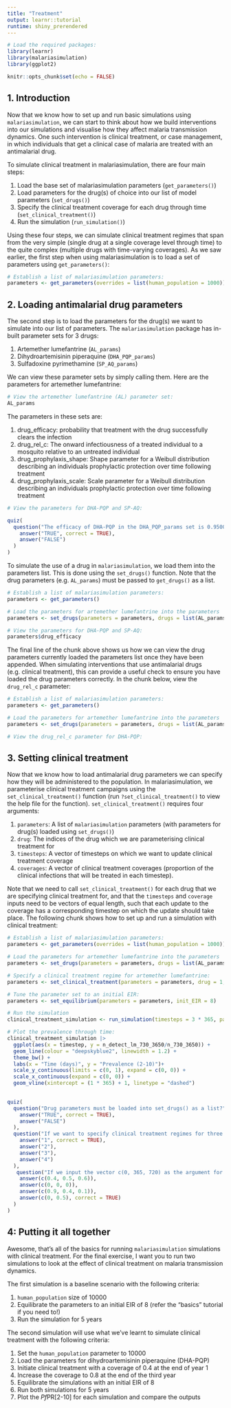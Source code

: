 ```yaml
---
title: "Treatment"
output: learnr::tutorial
runtime: shiny_prerendered
---
```


```r

# Load the required packages:
library(learnr)
library(malariasimulation)
library(ggplot2)

knitr::opts_chunk$set(echo = FALSE)

```

## 1. Introduction

Now that we know how to set up and run basic simulations using `malariasimulation`, we can start to think about how we build interventions into our simulations and visualise how they affect malaria transmission dynamics. One such intervention is clinical treatment, or case management, in which individuals that get a clinical case of malaria are treated with an antimalarial drug.

To simulate clinical treatment in malariasimulation, there are four main steps:

1. Load the base set of malariasimulation parameters (`get_parameters()`)
2. Load parameters for the drug(s) of choice into our list of model parameters (`set_drugs()`)
3. Specify the clinical treatment coverage for each drug through time (`set_clinical_treatment()`)
4. Run the simulation (`run_simulation()`) 

Using these four steps, we can simulate clinical treatment regimes that span from the very simple (single drug at a single coverage level through time) to the quite complex (multiple drugs with time-varying coverages). As we saw earlier, the first step when using malariasimulation is to load a set of parameters using `get_parameters()`:

```r

# Establish a list of malariasimulation parameters:
parameters <- get_parameters(overrides = list(human_population = 1000))

```

## 2. Loading antimalarial drug parameters

The second step is to load the parameters for the drug(s) we want to simulate into our list of parameters. The `malariasimulation` package has in-built parameter sets for 3 drugs:

1. Artemether lumefantrine (`AL_params`)
2. Dihydroartemisinin piperaquine (`DHA_PQP_params`)
3. Sulfadoxine pyrimethamine (`SP_AQ_params`)

We can view these parameter sets by simply calling them. Here are the parameters for artemether lumefantrine:

```r

# View the artemether lumefantrine (AL) parameter set:
AL_params

```

The parameters in these sets are:

1. drug_efficacy: probability that treatment with the drug successfully clears the infection
2. drug_rel_c: The onward infectiousness of a treated individual to a mosquito relative to an untreated individual
3. drug_prophylaxis_shape: Shape parameter for a Weibull distribution describing an individuals prophylactic protection over time following treatment
4. drug_prophylaxis_scale: Scale parameter for a Weibull distribution describing an individuals prophylactic protection over time following treatment

```r

# View the parameters for DHA-PQP and SP-AQ:


```

```r

quiz(
  question("The efficacy of DHA-PQP in the DHA_PQP_params set is 0.95000",
    answer("TRUE", correct = TRUE),
    answer("FALSE")
  )
)

```

To simulate the use of a drug in `malariasimulation`, we load them into the parameters list. This is done using the `set_drugs()` function. Note that the drug parameters (e.g. `AL_params`) must be passed to `get_drugs()` as a list. 

```r

# Establish a list of malariasimulation parameters:
parameters <- get_parameters() 

# Load the parameters for artemether lumefantrine into the parameters
parameters <- set_drugs(parameters = parameters, drugs = list(AL_params))

# View the parameters for DHA-PQP and SP-AQ:
parameters$drug_efficacy

```

The final line of the chunk above shows us how we can view the drug parameters currently loaded the parameters list once they have been appended. When simulating interventions that use antimalarial drugs (e.g. clinical treatment), this can provide a useful check to ensure you have loaded the drug parameters correctly. In the chunk below, view the `drug_rel_c` parameter: 

```r

# Establish a list of malariasimulation parameters:
parameters <- get_parameters() 

# Load the parameters for artemether lumefantrine into the parameters
parameters <- set_drugs(parameters = parameters, drugs = list(AL_params))

# View the drug_rel_c parameter for DHA-PQP:


```

## 3. Setting clinical treatment
Now that we know how to load antimalarial drug parameters we can specify how they will be administered to the population. In malariasimulation, we parameterise clinical treatment campaigns using the `set_clinical_treatment()` function (run `?set_clinical_treatment()` to view the help file for the function). `set_clinical_treatment()` requires four arguments:

1. `parameters`: A list of `malariasimulation` parameters (with parameters for drug(s) loaded using `set_drugs()`)
2. `drug`: The indices of the drug which we are parameterising clinical treatment for
3. `timesteps`: A vector of timesteps on which we want to update clinical treatment coverage
4. `coverages`: A vector of clinical treatment coverages (proportion of the clinical infections that will be treated in each timestep).

Note that we need to call `set_clinical_treatment()` for each drug that we are specifying clinical treatment for, and that the `timesteps` and `coverage` inputs need to be vectors of equal length, such that each update to the coverage has a corresponding timestep on which the update should take place. The following chunk shows how to set up and run a simulation with clinical treatment:

```r

# Establish a list of malariasimulation parameters:
parameters <- get_parameters(overrides = list(human_population = 1000)) 

# Load the parameters for artemether lumefantrine into the parameters
parameters <- set_drugs(parameters = parameters, drugs = list(AL_params))

# Specify a clinical treatment regime for artemether lumefantrine:
parameters <- set_clinical_treatment(parameters = parameters, drug = 1, timesteps = c(0, (1 * 365) + 1), coverages = c(0, 0.6))

# Tune the parameter set to an initial EIR:
parameters <- set_equilibrium(parameters = parameters, init_EIR = 8)

# Run the simulation
clinical_treatment_simulation <- run_simulation(timesteps = 3 * 365, parameters = parameters)

# Plot the prevalence through time:
clinical_treatment_simulation |>
  ggplot(aes(x = timestep, y = n_detect_lm_730_3650/n_730_3650)) +
  geom_line(colour = "deepskyblue2", linewidth = 1.2) +
  theme_bw() +
  labs(x = "Time (days)", y = "Prevalence (2-10)")+
  scale_y_continuous(limits = c(0, 1), expand = c(0, 0)) +
  scale_x_continuous(expand = c(0, 0)) +
  geom_vline(xintercept = (1 * 365) + 1, linetype = "dashed")
  

```

```r

quiz(
  question("Drug parameters must be loaded into set_drugs() as a list?",
    answer("TRUE", correct = TRUE),
    answer("FALSE")
  ),
  question("If we want to specify clinical treatment regimes for three drugs, how many times must we use set_clinical_treatment()?",
    answer("1", correct = TRUE),
    answer("2"),
    answer("3"),
    answer("4")
  ),
   question("If we input the vector c(0, 365, 720) as the argument for timesteps into set_clinical_treatment(), which of the following vectors would NOT work for the coverages argument?",
    answer(c(0.4, 0.5, 0.6)),
    answer(c(0, 0, 0)),
    answer(c(0.9, 0.4, 0.1)),
    answer(c(0, 0.5), correct = TRUE)
  )
)

```

## 4: Putting it all together

Awesome, that's all of the basics for running `malariasimulation` simulations with clinical treatment. For the final exercise, I want you to run two simulations to look at the effect of clinical treatment on malaria transmission dynamics.

The first simulation is a baseline scenario with the following criteria:

1. `human_population` size of 10000
2. Equilibrate the parameters to an initial EIR of 8 (refer the "basics" tutorial if you need to!)
3. Run the simulation for 5 years

The second simulation will use what we've learnt to simulate clinical treatment with the following criteria:

1. Set the `human_population` parameter to 10000
2. Load the parameters for dihydroartemisinin piperaquine (DHA-PQP)
3. Initiate clinical treatment with a coverage of 0.4 at the end of year 1
4. Increase the coverage to 0.8 at the end of the third year
5. Equilibrate the simulations with an initial EIR of 8 
6. Run both simulations for 5 years
7. Plot the *Pf*PR[2-10] for each simulation and compare the outputs 

```r

```
